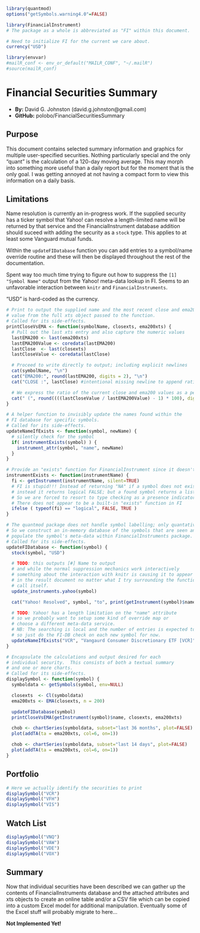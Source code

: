 ```r
library(quantmod)
options("getSymbols.warning4.0"=FALSE)

library(FinancialInstrument)
# The package as a whole is abbreviated as "FI" within this document.

# Need to initialize FI for the current we care about.
currency("USD")

library(envvar)
#mailR_conf <- env_or_default("MAILR_CONF", "~/.mailR")
#source(mailR_conf)
```
# Financial Securities Summary
* **By:** David G. Johnston (david.g.johnston@gmail.com)
* **GitHub:** polobo/FinancialSecuritiesSummary

## Purpose

This document contains selected summary information and graphics
for multiple user-specified securities.  Nothing particularly
special and the only "quant" is the calculation of a 120-day moving
average.  This may morph into something more useful than a daily
report but for the moment that is the only goal.  I was getting annoyed
at not having a compact form to view this information on a daily basis.

## Limitations

Name resolution is currently an in-progress work.  If the supplied security
has a ticker symbol that Yahoo! can resolve a length-limited name will be
returned by that service and the FinancialInstrument database addition
should suceed with adding the security as a `stock` type.  This applies to
at least some Vanguard mutual funds.

Within the `updateFIDatabase` function you can add entries to a symbol/name
override routine and these will then be displayed throughout the rest of the
documentation.

Spent way too much time trying to figure out how to suppress the `[1] "Symbol Name"`
output from the Yahoo! meta-data lookup in FI.  Seems to an unfavorable interaction
between `knitr` and `FinancialInstruments`.

"USD" is hard-coded as the currency.

```r
# Print to output the supplied name and the most recent close and ema200
# value from the full xts object passed to the function.
# Called for its side-effects.
printCloseVsEMA <- function(symbolName, closexts, ema200xts) {
  # Pull out the last xts entry and also capture the numeric values
  lastEMA200 <- last(ema200xts)
  lastEMA200Value <- coredata(lastEMA200)
  lastClose  <- last(closexts)
  lastCloseValue <- coredata(lastClose)

  # Proceed to write directly to output; including explicit newlines
  cat(symbolName, "\n")
  cat("EMA200:", round(lastEMA200, digits = 2), "\n")
  cat("CLOSE :", lastClose) #intentional missing newline to append ratio on same line

  # We express the ratio of the current close and ema200 values as a percentage
  cat(" (", round((((lastCloseValue / lastEMA200Value) - 1) * 100), digits = 2), "% )")
}

# A helper function to invisibly update the names found within the
# FI database for specific symbols.
# Called for its side-effects.
updateNameIfExists <- function(symbol, newName) {
  # silently check for the symbol
  if( instrumentExists(symbol) ) {
    instrument_attr(symbol, "name", newName)
  }
}

# Provide an "exists" function for FinancialInstrument since it doesn't
instrumentExists <- function(instrumentName) {
  fi <- getInstrument(instrumentName, silent=TRUE)
  # FI is stupid!!! Instead of returning "NA" if a symbol does not exist
  # instead it returns logical FALSE; but a found symbol returns a list.
  # So we are forced to resort to type checking as a presence indicator.
  # There does not appear to be a built-in "exists" function in FI
  ifelse ( typeof(fi) == "logical", FALSE, TRUE )
}

# The quantmod package does not handle symbol labelling; only quantative data
# So we construct an in-memory database of the symbols that are seen and
# populate the symbol's meta-data within FinancialInstruments package.
# Called for its side-effects.
updateFIDatabase <- function(symbol) {
  stock(symbol, "USD")

  # TODO: this outputs [#] Name to output
  # and while the normal suppression mechanics work interactively
  # something about the interaction with knitr is causing it to appear
  # in the result document no matter what I try surrounding the function
  # call itself.
  update_instruments.yahoo(symbol)

  cat("Yahoo! Resolved", symbol, "to", print(getInstrument(symbol)$name), "\n")

  # TODO: Yahoo! has a length limitation on the "name" attribute
  # so we probably want to setup some kind of override map or
  # choose a different meta-data service.
  # NB: The searching is local and the number of entries is expected to be small
  # so just do the FI-DB check on each new symbol for now.
  updateNameIfExists("VCR", "Vangaurd Consumer Discretionary ETF [VCR]")
}

# Encapsulate the calculations and output desired for each
# individual security.  This consists of both a textual summary
# and one or more charts.
# Called for its side-effects.
displaySymbol <- function(symbol) {
  symboldata <- getSymbols(symbol, env=NULL)

  closexts  <- Cl(symboldata)
  ema200xts <- EMA(closexts, n = 200)

  updateFIDatabase(symbol)
  printCloseVsEMA(getInstrument(symbol)$name, closexts, ema200xts)

  chob <- chartSeries(symboldata, subset="last 36 months", plot=FALSE)
  plot(addTA(ta = ema200xts, col=6, on=1))

  chob <- chartSeries(symboldata, subset="last 14 days", plot=FALSE)
  plot(addTA(ta = ema200xts, col=6, on=1))
}
```

## Portfolio

```r
# Here we actually identify the securities to print
displaySymbol("VCR")
displaySymbol("VFH")
displaySymbol("VIS")
```

## Watch List

```r
displaySymbol("VNQ")
displaySymbol("VAW")
displaySymbol("VDE")
displaySymbol("VOX")
```

## Summary

Now that individual securities have been described we can gather up the contents
of FinancialInstruments database and the attached attributes and xts objects to
create an online table and/or a CSV file which can be copied into a custom Excel
model for additional manipulation.  Eventually some of the Excel stuff will
probably migrate to here...

**Not Implemented Yet!**
